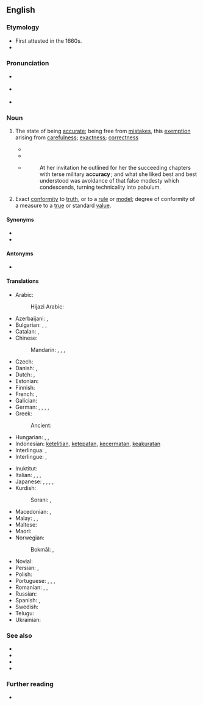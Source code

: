 ==English==
{{Webster 1913}}

===Etymology===
* First attested in the 1660s.
* {{suffix|en|accurate|cy}}

===Pronunciation===
* {{a|UK}} {{IPA|en|[ˈækjʊrəsɪ]}}
* {{a|US}} {{IPA|en|/ˈæk.jɚ.ə.si/}}
* {{audio|en|en-us-accuracy.ogg|Audio (US)}}

{{wikipedia}}

===Noun===
{{en-noun|~}}

# The state of being [[accurate]]; being free from [[mistakes]], this [[exemption]] arising from [[carefulness]]; [[exactness]]; [[correctness]]
#: {{ux|en|The value of testimony depends on its '''accuracy'''.}}
#* {{quote-book|en|author={{w|Thomas Reid}}|passage=Its professed end [of logic], is to teach men to think, to judge, and to reason, with precision and '''accuracy'''.|year=1827|title=[http://books.google.com/books?id=7fENAAAAYAAJ Essays on the Powers of the Human Mind]}}
#* {{quote-book|en|passage=The efficiency of the instrument will also depend upon the '''accuracy''' with which the piston fits the bottom and sides of the barrel. When the piston is depressed to the bottom, it is considered in theory to be in absolute contact, so as to exclude every particle of air from the space between it and the bottom.|author={{w|Dionysius Lardner}}|year=1856|title=[http://books.google.com/books?id=BkUPAAAAYAAJ Popular Lectures on Science and Art]}}
#* {{RQ:Chmbrs YngrSt|VIII}}
#*: At her invitation he outlined for her the succeeding chapters with terse military '''accuracy '''; and what she liked best and best understood was avoidance of that false modesty which condescends, turning technicality into pabulum.
# Exact [[conformity]] to [[truth]], or to a [[rule]] or [[model]]; degree of conformity of a measure to a [[true]] or standard [[value]].

====Synonyms====
* {{l|en|correctness}}
* {{l|en|truthfulness}}

====Antonyms====
* {{l|en|inaccuracy}}

====Translations====
{{trans-top|state of being accurate}}
* Arabic: {{t|ar|دِقَّة|f}}
*: Hijazi Arabic: {{t|acw|دِقَّة|f|tr=digga}}
* Azerbaijani: {{t|az|dəqiqlik}}, {{t|az|düzgünlük}}
* Bulgarian: {{t+|bg|акура́тност|f}}, {{t+|bg|то́чност|f}}, {{t+|bg|преци́зност|f}}
* Catalan: {{t+|ca|exactitud|f}}, {{t|ca|precisió|f}}
* Chinese:
*: Mandarin: {{t+|cmn|準確度}}, {{t+|cmn|准确度|tr=zhǔnquèdù}}, {{t+|cmn|準確性}}, {{t+|cmn|准确性|tr=zhǔnquèxìng}}
* Czech: {{t+|cs|přesnost|f}}
* Danish: {{t|da|nøjagtighed|c}}, {{t|da|præcision|c}}
* Dutch: {{t+|nl|nauwkeurigheid}}, {{t+|nl|precisie}}
* Estonian: {{t|et|täpsus}}
* Finnish: {{t+|fi|tarkkuus}}
* French: {{t+|fr|exactitude}}, {{t+|fr|précision}}
* Galician: {{t|gl|precisión|f}}
* German: {{t+|de|Genauigkeit|f}}, {{t+|de|Sorgfalt|f}}, {{t+|de|Exaktheit|f}}, {{t+|de|Richtigkeit |f}}, {{t|de|Fehlerfreiheit|f}}
* Greek:
*: Ancient: {{t|grc|ἀκρίβεια|f}}
* Hungarian: {{t+|hu|pontosság}}, {{t|hu|helyesség}}, {{t+|hu|precizitás}}
* Indonesian: [[teliti|ketelitian]], [[tepat|ketepatan]], [[cermat|kecermatan]], [[akurat|keakuratan]]
* Interlingua: {{t|ia|exactitude}}, {{t|ia|precision}}
* Interlingue: {{t|ie|precision}}, {{t|ie|exactitá}}
{{trans-mid}}
* Inuktitut: {{t|iu|ᓇᓛᒎᑦᑎᐊᕐᓂᖅ}}
* Italian: {{t+|it|esattezza}}, {{t+|it|precisione}}, {{t+|it|accuratezza|f}}, {{t+|it|acribia|f}}
* Japanese: {{t|ja|正確性|tr=せいかくせい, seikakusei}}, {{t+|ja|正確|tr=せいかくさ, seikaku-sa|alt=正確さ}}, {{t|ja|精密性|tr=せいみつせい, seimitsusei}}, {{t+|ja|精密|tr=せいみつさ, seimitsu-sa|alt=精密さ}}, {{t|ja|確度|tr=かくど, kakudo}}
* Kurdish:
*: Sorani: {{t+|ku|دروستی}}, {{t+|ku|ڕێکی}}
* Macedonian: {{t|mk|прецизност|f}}, {{t|mk|точност|f}}
* Malay: {{t|ms|kejituan}}, {{t|ms|ketepatan}}, {{t+|ms|kebenaran}}
* Maltese: {{t|mt|eżattezza|f}}
* Maori: {{t|mi|tikapūtanga}}
* Norwegian:
*: Bokmål: {{t+|nb|nøyaktighet|m|f}}, {{t|nb|riktighet|m|f}}
* Novial: {{t|nov|akurateso}}
* Persian: {{t+|fa|درستی|tr=dorosti}}, {{t+|fa|صحت|tr=sehat}}
* Polish: {{t+|pl|dokładność|f}}
* Portuguese: {{t+|pt|exatidão|f}}, {{t+|pt|precisão|f}}, {{t+|pt|correção|f}}, {{t|pt|apuramento}}
* Romanian: {{t+|ro|precizie|f}}, {{t+|ro|acuratețe|f}}, {{t+|ro|exactitate|f}}
* Russian: {{t+|ru|то́чность|f}}
* Spanish: {{t+|es|exactitud}}, {{t+|es|precisión|f}}
* Swedish: {{t+|sv|noggrannhet|c}}
* Telugu: {{t|te|ఖచ్చితత్వం}}
* Ukrainian: {{t|uk|точність}}
{{trans-bottom}}

===See also===
* {{l|en|precision}}
* {{l|en|integrity}}
* {{l|en|exactness}}
* {{l|en|fidelity}}

===Further reading===
* {{R:Webster 1913}}